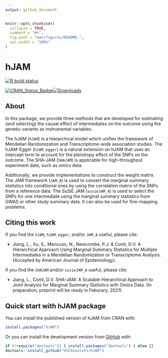 ```yaml
---
output: github_document
---
```


<!-- README.md is generated from README.Rmd. Please edit that file -->

```r
knitr::opts_chunk$set(
  collapse = TRUE,
  comment = "#>",
  fig.path = "man/figures/README-",
  out.width = "100%"
)
```
# hJAM

<!-- badges: start -->
[![R build status](https://github.com/lailylajiang/hJAM/workflows/R-CMD-check/badge.svg)](https://github.com/lailylajiang/hJAM)
<!-- badges: end -->

<!-- CRAN badges: start -->
[![CRAN_Status_Badge](http://www.r-pkg.org/badges/version/hJAM)](https://CRAN.R-project.org/package=hJAM)[![Downloads](http://cranlogs.r-pkg.org/badges/grand-total/hJAM)](https://CRAN.R-project.org/package=hJAM)
<!-- CRAN badges: end -->

## About 

In this package, we provide three methods that are developed for estimating (and selecting) the causal effect of intermediates on the outcome using the genetic variants as instrumental variables. 

The hJAM (`hJAM`) is a hierarchical model which unifies the framework of Mendelian Randomization and Transcriptome-wide association studies. The hJAM-Egger (`hJAM_egger`) is a natural extension on hJAM that uses an intercept term to account for the pleiotropy effect of the SNPs on the outcome. The SHA-JAM (`SHAJAM`) is applicable for high-throughput experiment data, such as omics data.

Additionally, we provide implementations to construct the weight matrix. The JAM framework (`JAM_A`) is used to convert the marginal summary statistics into conditional ones by using the correlation matrix of the SNPs from a reference data. The SuSiE JAM (`susieJAM_A`) is used to select the SNPs for one intermediate using the marginal summary statistics from GWAS or other study summary data. It can also be used for fine-mapping problems.

## Citing this work

If you find the `hJAM`, `hJAM_egger`, and/or `JAM_A` useful, please cite:

* Jiang, L., Xu, S., Mancuso, N., Newcombe, P.J. & Conti, D.V. A Hierarchical Approach Using Marginal Summary Statistics for Multiple Intermediates in a Mendelian Randomization or Transcriptome Analysis. (Accepted by American Journal of Epidemiology).

If you find the `SHAJAM` and/or `susieJAM_A` useful, please cite:

* Jiang, L., Conti, D.V. SHA-JAM: A Scalable Hierarchical Approach to Joint Analysis for Marginal Summary Statistics with Omics Data. (In preparation; preprint will be ready in Feburary, 2021).


## Quick start with hJAM package

You can install the published version of hJAM from CRAN with:

``` r
install.packages("hJAM")
```

Or you can install the development version from [GitHub](https://github.com/USCbiostats/hJAM) with:

``` r
if (!require("devtools")) { install.packages("devtools") } else {}
devtools::install_github("USCbiostats/hJAM")
```





